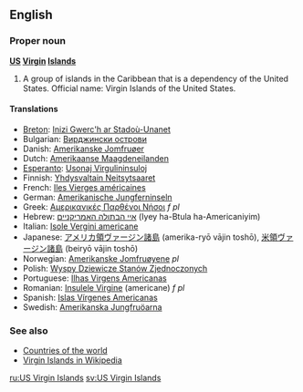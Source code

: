 ==English==
===Proper noun===
'''[[US]] [[Virgin]] [[Island]]s'''

# A group of islands in the Caribbean that is a dependency of the United States. Official name: Virgin Islands of the United States.

====Translations====
*[[Breton]]: [[Inizi Gwerc'h ar Stadoù-Unanet]]
*Bulgarian: [[Вирджински острови]]
*Danish: [[Amerikanske Jomfruøer]]
*Dutch: [[Amerikaanse Maagdeneilanden]]
*[[Esperanto]]: [[Usonaj Virgulininsuloj]]
*Finnish: [[Yhdysvaltain Neitsytsaaret]]
*French: [[Iles Vierges américaines]]
*German: [[Amerikanische Jungferninseln]]
*Greek: [[Αμερικανικές Παρθένοι Νήσοι]] ''f pl''
*Hebrew: [[איי הבתולה האמריקניים]] (Iyey ha-Btula ha-Americaniyim)
*Italian: [[Isole Vergini americane]]
*Japanese: [[アメリカ領ヴァージン諸島]] (amerika-ryō vājin toshō), [[米領ヴァージン諸島]] (beiryō vājin toshō)
*Norwegian: [[Amerikanske Jomfruøyene]] ''pl''
*Polish: [[Wyspy Dziewicze Stanów Zjednoczonych]]
*Portuguese: [[Ilhas Virgens Americanas]]
*Romanian: [[Insulele Virgine]] (americane) ''f pl''
*Spanish: [[Islas Vírgenes Americanas]]
*Swedish: [[Amerikanska Jungfruöarna]]

===See also===
*[[Countries of the world]]
*[[w:Virgin_Islands|Virgin Islands in Wikipedia]]

[[ru:US Virgin Islands]]
[[sv:US Virgin Islands]]